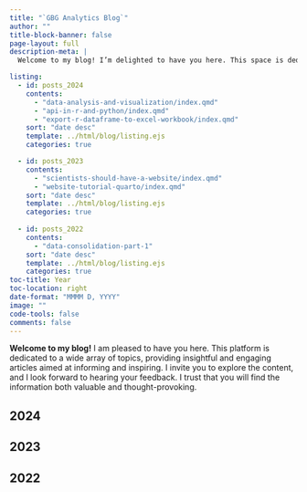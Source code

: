 ```yaml
---
title: "`GBG Analytics Blog`"
author: ""
title-block-banner: false
page-layout: full
description-meta: |
  Welcome to my blog! I’m delighted to have you here. This space is dedicated to a diverse range of topics, offering insightful articles designed to inform and engage. Feel free to explore, and I look forward to hearing your thoughts. I hope you find the content both valuable and inspiring!

listing:
  - id: posts_2024
    contents: 
      - "data-analysis-and-visualization/index.qmd"
      - "api-in-r-and-python/index.qmd"
      - "export-r-dataframe-to-excel-workbook/index.qmd"
    sort: "date desc"
    template: ../html/blog/listing.ejs
    categories: true

  - id: posts_2023
    contents: 
      - "scientists-should-have-a-website/index.qmd"
      - "website-tutorial-quarto/index.qmd"
    sort: "date desc"
    template: ../html/blog/listing.ejs
    categories: true
    
  - id: posts_2022
    contents: 
      - "data-consolidation-part-1"
    sort: "date desc"
    template: ../html/blog/listing.ejs
    categories: true
toc-title: Year
toc-location: right
date-format: "MMMM D, YYYY"
image: ""
code-tools: false
comments: false
---
```


**Welcome to my blog!** I am pleased to have you here. This platform is dedicated to a wide array of topics, providing insightful and engaging articles aimed at informing and inspiring. I invite you to explore the content, and I look forward to hearing your feedback. I trust that you will find the information both valuable and thought-provoking.

## 2024

::: {#posts_2024}
:::

## 2023

::: {#posts_2023}
:::

## 2022

::: {#posts_2022}
:::